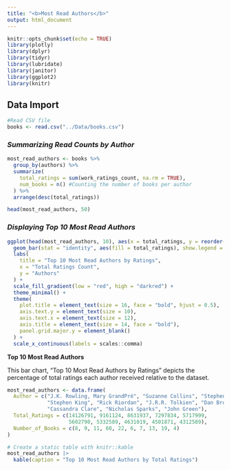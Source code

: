 ```yaml
---
title: "<b>Most Read Authors</b>"
output: html_document
---
```


```r
knitr::opts_chunk$set(echo = TRUE)
library(plotly)
library(dplyr)
library(tidyr)
library(lubridate)
library(janitor)
library(ggplot2)
library(knitr)
```

## Data Import
```r
#Read CSV file 
books <- read.csv("../Data/books.csv")
```

### *Summarizing Read Counts by Author*
```r
most_read_authors <- books %>%
  group_by(authors) %>%
  summarize(
    total_ratings = sum(work_ratings_count, na.rm = TRUE), 
    num_books = n() #Counting the number of books per author
  ) %>%
  arrange(desc(total_ratings))

head(most_read_authors, 50)
```


### *Displaying  Top 10 Most Read Authors*
```r
ggplot(head(most_read_authors, 10), aes(x = total_ratings, y = reorder(authors, total_ratings))) +
  geom_bar(stat = "identity", aes(fill = total_ratings), show.legend = FALSE) +
  labs(
    title = "Top 10 Most Read Authors by Ratings",
    x = "Total Ratings Count",
    y = "Authors"
  ) +
  scale_fill_gradient(low = "red", high = "darkred") + 
  theme_minimal() +
  theme(
    plot.title = element_text(size = 16, face = "bold", hjust = 0.5), 
    axis.text.y = element_text(size = 10), 
    axis.text.x = element_text(size = 12),
    axis.title = element_text(size = 14, face = "bold"), 
    panel.grid.major.y = element_blank() 
  ) +
  scale_x_continuous(labels = scales::comma)
```

**Top 10 Most Read Authors**

This bar chart, "Top 10 Most Read Authors by Ratings" depicts the percentage of total ratings each author received relative to the dataset.

```r
most_read_authors <- data.frame(
  Author = c("J.K. Rowling, Mary GrandPré", "Suzanne Collins", "Stephenie Meyer",
             "Stephen King", "Rick Riordan", "J.R.R. Tolkien", "Dan Brown",
             "Cassandra Clare", "Nicholas Sparks", "John Green"),
  Total_Ratings = c(14126791, 9161124, 8631937, 7297834, 5717999, 
                    5602790, 5332589, 4631019, 4501871, 4312589),
  Number_of_Books = c(8, 9, 11, 60, 22, 6, 7, 13, 19, 4)
)

# Create a static table with knitr::kable
most_read_authors |>
  kable(caption = "Top 10 Most Read Authors by Total Ratings")
```

